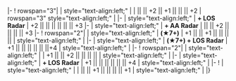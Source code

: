 {{Ship/EquipmentBonuses}}
|-
! rowspan="3"|{{GreenGunDP}}{{EquipmentLink|12cm Single High-angle Gun Mount Model E}}
| style="text-align:left;" | 
| || || +2 || +1 || || || +2
| rowspan="3" style="text-align:left;" |
|-
| style="text-align:left;" | '''+ LOS Radar'''
| +2 || || || || || || +3
|-
| style="text-align:left;" | '''+ AA Radar'''
| || || +2 || || || || +3
|-
! rowspan="2"|{{GreenGunDP}}{{EquipmentLink|12.7cm Single High-angle Gun Mount (Late Model)}}
| style="text-align:left;" | '''(★7+)'''
| +1 || || +1 || || || || 
| style="text-align:left;" | 
|-
| style="text-align:left;" | '''(★7+) + LOS Radar''' 
| +1 || || || || || ||+4 
| style="text-align:left;" | 
|-
! rowspan="2"|{{GreenGunDP}}{{EquipmentLink|12.7cm Single High-angle Gun Mount Kai 2}}
| style="text-align:left;" | 
| +1 || || +2 || || || || 
| style="text-align:left;" | 
|-
| style="text-align:left;" | '''+ LOS Radar''' 
| +1 || || || || || || +4 
| style="text-align:left;" | 
|-
! {{GreenGunDP}}{{EquipmentLink|5inch Single Gun Mount Mk.30 Kai + GFCS Mk.37}}
| style="text-align:left;" | 
| || || +1 || || || || +1
| style="text-align:left;" | 
|}